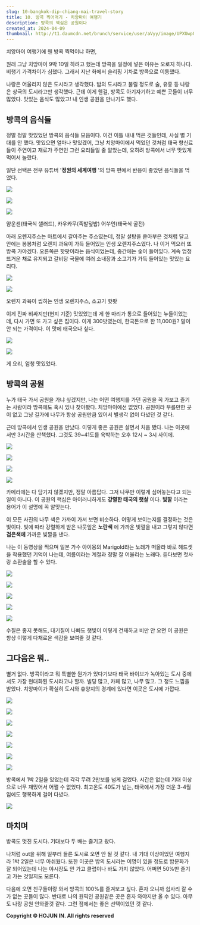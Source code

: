 ```yaml
---
slug: 10-bangkok-dip-chiang-mai-travel-story
title: 10. 방콕 찍어먹기 - 치앙마이 여행기
description: 방콕의 핵심은 공원이다
created_at: 2024-04-09
thumbnail: http://t1.daumcdn.net/brunch/service/user/aVyy/image/UPXUwp8RJ0Jgg28ut1JX437Jun0.heic
---
```


치앙마이 여행기에 웬 방콕 찍먹이냐 하면,

원래 그냥 치앙마이 9박 10일 하려고 했는데 방콕을 일정에 넣은 이유는 오로지 하나다. 비행기 가격차이가 심했다. 그래서 지난 화에서
슬리핑 기차로 방콕으로 이동했다.

나랑은 어울리지 않은 도시라고 생각했다. 밤의 도시라고 불릴 정도로 술, 유흥 등 나랑은 상극의 도시라고만 생각했다. 근데 이게 웬걸,
방콕도 아기자기하고 예쁜 곳들이 너무 많았다. 맛있는 음식도 많았고! 내 인생 공원을 만나기도 했다.

## **방콕의 음식들**

정말 정말 맛있었던 방콕의 음식들 모음이다. 이건 이틀 내내 먹은 것들인데, 사실 별 기대를 안 했다. 맛있으면 얼마나 맛있겠어, 그냥
치앙마이에서 먹었던 것처럼 태국 향신료들이 주연이고 재료가 주연인 그런 요리들일 줄 알았는데, 오히려 방콕에서 너무 맛있게 먹어서 놀랐다.

일단 선택은 전부 유튜버 '**정원의 세계여행** '의 방콕 편에서 반응이 좋았던 음식들을 먹었다.

![](http://t1.daumcdn.net/brunch/service/user/aVyy/image/LpZqv_fms5n3IRjVYLyzMoOcRUM.HEIC)

![](http://t1.daumcdn.net/brunch/service/user/aVyy/image/ah9m6Zj2dzdyxv_hFo2vNyseVmI.HEIC)

![](http://t1.daumcdn.net/brunch/service/user/aVyy/image/2CYfIsoWxOCDz-AWu3Mh0Bc2tbI.heic)

얌운센(태국식 샐러드), 카우카무(족발덮밥) 어쑤언(태국식 굴전)

아래 오렌지주스는 마트에서 갈아주는 주스였는데, 정말 설탕을 쏟아부은 것처럼 달고 안에는 봉봉처럼 오렌지 과육이 가득 들어있는 인생
오렌지주스였다. 나 이거 먹으러 또 방콕 가야겠다. 오른쪽은 핫팟이라는 음식이었는데, 중간에는 숯이 들어있다. 계속 엄청 뜨거운 채로
유지되고 갈비탕 국물에 여러 소내장과 소고기가 가득 들어있는 맛있는 요리다.

![](http://t1.daumcdn.net/brunch/service/user/aVyy/image/_RZ35VIi9rmdG3IZJ7bF5fPqb6Q.HEIC)

![](http://t1.daumcdn.net/brunch/service/user/aVyy/image/dm2r-PUyJj5hLH96FhxAw91z2UE.HEIC)

오렌지 과육이 씹히는 인생 오렌지주스, 소고기 핫팟

이게 진짜 비싸지만(현지 기준) 맛있었는데 게 한 마리가 통으로 들어있는 누들이었는데, 다시 가면 또 가고 싶은 집이다. 이게
300밧였는데, 한국돈으로 한 11,000원? 말이 안 되는 가격이다. 이 맛에 태국오나 싶다.

![](http://t1.daumcdn.net/brunch/service/user/aVyy/image/gtYCxgFquakrnYDFoGTXDSzxSqQ.HEIC)

![](http://t1.daumcdn.net/brunch/service/user/aVyy/image/8hpFiLVJRtK5zrx6lxc6Dt3Pvws.HEIC)

게 요리, 엄청 맛있었다.

## **방콕의 공원**

누가 태국 가서 공원을 가냐 싶겠지만, 나는 어떤 여행지를 가던 공원을 꼭 가보고 즐기는 사람이라 방콕에도 혹시 있나 찾아봤다. 치앙마이에선
없었다. 공원이라 부를만한 곳이 없고 그냥 길가에 나무가 항상 공원만큼 있어서 별생각 없이 다녔던 것 같다.

근데 방콕에서 인생 공원을 만났다. 이렇게 좋은 공원은 살면서 처음 봤다. 나는 이곳에서만 3시간을 산책했다. 그것도 39~41도를 육박하는
오후 12시 ~ 3시 사이에.

![](http://t1.daumcdn.net/brunch/service/user/aVyy/image/fjc88_EYjDo853QIAYCzR5OkaKM.heic)

![](http://t1.daumcdn.net/brunch/service/user/aVyy/image/Zq0e6lg67we-2UlWysGNLfxeWEQ.heic)

![](http://t1.daumcdn.net/brunch/service/user/aVyy/image/5FM0tb8G2T_D14uH-Svgny7SUsM.heic)

![](http://t1.daumcdn.net/brunch/service/user/aVyy/image/k6tfRl9CcFxOQH50xw7l9joDpMk.heic)

카메라에는 다 담기지 않겠지만, 정말 아름답다. 그저 나무만 이렇게 심어놓는다고 되는 일이 아니다. 이 공원의 핵심은 아이러니하게도
**강렬한 태국의 햇살** 이다. **빛깔** 이라는 용어가 이 설명에 꼭 알맞는다.

이 모든 사진의 나무 색은 가까이 가서 보면 비슷하다. 어떻게 보이는지를 결정하는 것은 빛이다. 빛에 따라 강렬하게 받은 나뭇잎은
**노란색** 에 가까운 빛깔을 내고 그렇지 않다면 **검은색에** 가까운 빛깔을 낸다.

나는 이 동영상을 찍으며 일본 가수 아이묭의 Marigold라는 노래가 떠올라 바로 헤드셋을 착용했던 기억이 나는데, 여름이라는 계절과 정말
잘 어울리는 노래다. 듣다보면 첫사랑 소환술을 할 수 있다.

![](http://t1.daumcdn.net/brunch/service/user/aVyy/image/JQYeok5DVfJLubh9nnqHa830GHY.heic)

![](http://t1.daumcdn.net/brunch/service/user/aVyy/image/HX7K8fRE3Mzu1ado7_YwRuNT8KU.heic)

![](http://t1.daumcdn.net/brunch/service/user/aVyy/image/30hy5IAWdyVG25uKwGsI1idaBuE.heic)

![](http://t1.daumcdn.net/brunch/service/user/aVyy/image/f7UQDIIl75WVHLqX0aVKRPE9WgE.heic)

![](http://t1.daumcdn.net/brunch/service/user/aVyy/image/C1S6qfRKZ9LjdbpaiwYGjwuw2SI.heic)

수질은 좋지 못해도, 대기질이 나빠도 햇빛이 이렇게 건재하고 비만 안 오면 이 공원은 항상 이렇게 다채로운 색감을 보여줄 것 같다.

## **그다음은 뭐..**

별거 없다. 방콕이라고 뭐 특별한 뭔가가 있다기보다 태국 바이브가 녹아있는 도시 중에서도 가장 현대화된 도시라고나 할까. 빌딩 많고, 카페
많고, 나무 많고. 그 정도 느낌을 받았다. 치앙마이가 확실히 도시와 휴양지의 경계에 있다면 이곳은 도시에 가깝다.

![](http://t1.daumcdn.net/brunch/service/user/aVyy/image/G_Ozywx6iIdoR2YDkGo1fINN7OQ.HEIC)

![](http://t1.daumcdn.net/brunch/service/user/aVyy/image/PFAOQAbdlusEs-nJXTkj_cUUKUE.HEIC)

![](http://t1.daumcdn.net/brunch/service/user/aVyy/image/kg7X9JYZ1Dh4sF-WduxZlyZwSeQ.HEIC)

![](http://t1.daumcdn.net/brunch/service/user/aVyy/image/2Tnsz9drJM5OUmPChHayqNgv7XE.HEIC)

![](http://t1.daumcdn.net/brunch/service/user/aVyy/image/lK2msRK_Ok3SjXgNvHjK3PkHDZ8.HEIC)

![](http://t1.daumcdn.net/brunch/service/user/aVyy/image/-uW5XVve8vT7659NBBt61VQnrg8.HEIC)

![](http://t1.daumcdn.net/brunch/service/user/aVyy/image/1UD1kOgwaGTX_uBz8iROz_HlMCs.HEIC)

방콕에서 1박 2일을 있었는데 각각 무려 2만보를 넘게 걸었다. 시간은 없는데 기대 이상으로 너무 재밌어서 어쩔 수 없었다. 최고온도
40도가 넘는, 태국에서 가장 더운 3-4월임에도 행복하게 걸어 다녔다.

![](http://t1.daumcdn.net/brunch/service/user/aVyy/image/dzNy54mUva-WK-WF-I1DMYJ8acA.jpg)

## **마치며**

방콕도 멋진 도시다. 기대보다 두 배는 즐기고 왔다.

나처럼 out을 위해 일부러 들른 도시로 오면 안 될 것 같다. 내 기대 이상이었던 여행지라 1박 2일은 너무 아쉬웠다. 또한 이곳은 밤의
도시라는 이명이 있을 정도로 밤문화가 잘 되어있는데 나는 야시장도 안 가고 클럽이나 바도 가지 않았다. 어쩌면 50%만 즐기고 가는 것일지도
모른다.

다음에 오면 친구들이랑 와서 방콕의 100%를 즐겨보고 싶다. 혼자 오니까 쉽사리 갈 수가 없는 곳들이 많다. 반대로 나의 원픽인 공원같은
곳은 혼자 와야지만 올 수 있다. 아무도 나랑 공원 안와줄것 같다. 그런 점에서는 좋은 선택이었던 것 같다.


**Copyright © HOJUN IN. All rights reserved**